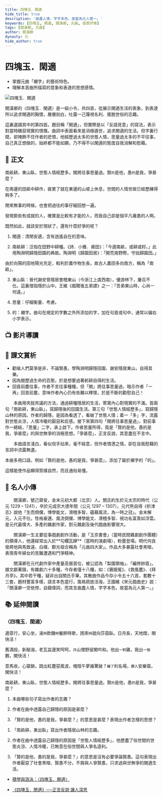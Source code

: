 ```yaml
---
title: 四塊玉．閑適
hide_title: true
description: '曲盡人情，字字本色，故當為元人第一。'
keywords: [四塊玉, 閑適, 關漢卿, 元曲, 借景抒情]
tags: [關漢卿, 元曲]
author: 關漢卿
dynasty: 元
hide_author: true
---
```


# <span className="KeepAll" data-annotation="曲牌">四塊玉</span>．<Annotate title="清閒安適，含有逍遙自在的意味。">閑適</Annotate>

<Author dynasty="元" name="關漢卿" />

<YouWillLearn>

- 掌握元曲「襯字」的藝術特色。
- 理解本首曲所描寫的意象和表達的思想感情。

</YouWillLearn>

![四塊玉．閑適](/img/S3/四塊玉．閑適/cover.jpg)

<Intro>

關漢卿的〈四塊玉．閑適〉是一組小令，共四首，從展示閑適生活的表象，到表達所以追求閑適的胸懷，層層剖白，吐露一己蔑視名利、擺脫世俗的志趣。

這裏選讀其中的第四首。題目稱「閑適」，但實際是以「反語見意」的寫法，表示對當時醜惡現實的憤慨。曲詞中表面看來是消極遁世，追求閑適的生活。但字裏行間，卻掩飾不住作者的悲憤，他經歷過太多的世態人情，思量過太多的不平往事，自己真正想做的，始終都不能如願，乃不得不以閑適的態度自我消解和慰藉。

</Intro>

## 📖 正文

<p className="main prose"><Annotate title="泛指在田野中耕種。">南畝耕</Annotate>，<Annotate title="這裏借指隱於山中。">東山臥</Annotate>，世態人情經歷多。閑將往事<Annotate title="仔細衡量、考慮。">思量</Annotate>過。賢<small><Annotate title="襯字">的</Annotate></small>是他，愚<small>的</small>是我，爭甚麼？</p>

<Translation>

在南邊的田畝中耕作，疲累了就在東邊的山坡上休息，世間的人情世故已經歷練得夠多了。

閒來無事的時候，也會把過往的事仔細回想一遍。

發現那些有成就的人，確實是比較有才能的人，而我自己卻是個平凡庸愚的人啊。

既然如此，就該安於現狀了，還有什麼好爭的呢？

</Translation>

<Dictionary>

1. 閑適：清閒安適，含有逍遙自在的意味。

2. 南畝耕：泛指在田野中耕種。《詩．小雅．甫田》：「今適南畝，或耕或籽。」此用陶淵明歸隱田園的典故。陶淵明《歸園田居》：「開荒南野際，守拙歸園田。」

<Note>

由於向陽的田地陽光充足，較利於農作物生長，故古人農田多向南方，稱為「南畝」。

</Note>

3. 東山臥：晉代謝安曾隱居會稽東山（今浙江上虞西南），優游林下，屢召不仕。這裏借指隱於山中。王維《戲贈張五弟諲》之一：「吾弟東山時，心尚一何遠。」

4. 思量：仔細衡量、考慮。

5. 的：襯字。曲句在規定的字數之外所添加的字，加在句首或句中，通常以偏右小字表示。

</Dictionary>

## 📺 影片導讀

<Tabs>
  <TabItem value="市井" default>
    <Youtube id="e7zdyJNhMPg" />
  </TabItem>  
  <TabItem value="作者簡介1" >
    <Youtube id="VuBKaDKVfgY" />
  </TabItem>
  <TabItem value="作者簡介2" >
    <Youtube id="dx1X5aY9NAE" />
  </TabItem>
</Tabs>

## 🌈 課文賞析

<!-- 這首小令，首句「南畝耕、東山臥」寫歸隱後，過著躬耕閒適的田園生活，點出題目「閒適」。第二句「世態人情經歷多」說明主人歷盡了世態的淒涼，人情的冷暖。第三句「閒將往事思量過」，回顧往事，仔細思量，爭名利享富貴，爾虞我詐，勾心鬥角，罔顧是非公理。末句「賢的是他，愚的是我，爭甚麼」，何況賢能的是別人，愚蠢的還是自己，何不看破紅塵，歸隱田林，過著閒適自娛與世無爭的生活更快活呢！  -->

<Note>

- 勸喻人們莫爭是非，不論賢愚，學陶淵明歸隱田園、謝安隱居東山，自得其樂。
- 因為閱歷過生命的百態，於是想要過著躬耕自得的生活。
- 回首前塵往事，作者不言往事種種，但「閑」將往事思量過，暗示作者「一再」回首前塵，意味作者內心仍有些難以釋懷，於是不斷的勸慰自己！

</Note>

　　本曲用夾敍夾議的方法，通過耕種隱居的生活，寄寓內心對現實的不滿。首兩句「南畝耕，東山臥」，寫歸隱後的田園生活。第三句「世態人情經歷多」，寫歸隱山林的原因。作者的歸隱，是因為看透了，看破了世態人情；着一「多」字，流露對世態炎涼，人情冷暖的厭惡和反感。接下來第四句「閑將往事思量過」，對前事作一總結，「思量」二字，承上啟下。作者思量所得，竟是「賢的是他，愚的是我，爭甚麼」的與世無爭的消極思想。「爭甚麼」，正言反說，其意盡在不言中。

　　本曲語言淺白，看似信手拈來，毫不經意，但作者憤懣之情，卻在自我慰藉的言詞中流露無遺。 

<DeepDive title="本曲多用口語，這樣做有甚麼好處？">

本曲多用口語，例如「賢的是他，愚的是我，爭甚麼」，添加了屬於襯字的「的」。

這樣能使作品顯得質樸自然，而且通俗易懂。

</DeepDive>

## 🦹 名人小傳
 
　　關漢卿，號己齋叟，金末元初大都（北京）人。關氏約生於元太宗的時代（公元 1229 – 1241），卒於元成宗大德年間（公元 1297 – 1307）。元代熊自得《析津志》說他「生而倜儻，博學能文，滑稽多智，蘊藉風流，為一時之冠」。金末解元，入元不仕。性格豪邁、風流倜儻、博學能文、滑稽多智、視功名富貴如浮雲。是元代最偉大、多產的雜劇作家，對元雜劇及後代戲曲影響很大。

　　關漢卿一生主要從事戲劇創作活動，是「玉京書會」（當時民間雜劇創作團體）的領導人，他還經常出入於**<Annotate title="宋元戲曲在城市中的主要表演場所，相當於現在的戲院。">勾欄瓦肆</Annotate>**（當時的演劇場），粉墨登場。明代何良俊將他與馬致遠、白樸、鄭光祖合稱為「元曲四大家」。作品大多暴露社會黑暗，表現青年婦女的苦難遭遇和鬥爭精神。

　　關漢卿在元代劇作家中產量高倨首位，被公認為「梨園領袖」、「編修帥首」。據文獻著錄，有雜劇六十多種，今存者僅十八種，如：《竇娥冤》、《救風塵》、《拜月亭》。其中若干種，疑非出自關氏手筆。其散曲作品今存小令五十六首，套數十三套，題材豐富多樣，語言本色當行，風格疏放活潑，王國維《宋元戲曲史》說：「關漢卿一空依傍，自鑄偉詞，而其言曲盡人情，字字本色，故當為元人第一。」

## 📚 延伸閱讀

### 〈四塊玉．閑適〉

<p className="read-around">適意行，安心坐，渴<small>時</small>飲饑<small>時</small>餐醉時歌，困來<small>時</small>就向莎茵臥。日月長，天地闊，閑快活！</p>

<p className="read-around">舊酒投，新醅潑，老瓦盆邊笑呵呵，<small>共</small>山僧野叟閑吟和。他出<small>一對</small>雞，我出<small>一個</small>鵝，閑快活！</p>

<p className="read-around">意馬收，心猿鎖，跳出紅塵惡風波，槐陰午夢誰驚破？<small>離了</small>利名場，<small>鑽入</small>安樂窩，閑快活！</p>

<p className="read-around">南畝耕，東山臥，世態人情經歷多。閑將往事思量過。賢<small>的</small>是他，愚<small>的</small>是我，爭甚麼？</p>

<Challenges>

<ChallengeItem label="評估練習">

<Quiz href="https://docs.google.com/forms/d/1eXKL5IbrZ93U0agxk60u7_PACKV6KAVvO74kuXaAQLk/copy" />

<Solution>

<QuizAnswers />

</Solution>

</ChallengeItem>

<ChallengeItem label='課文問答'>

1. 本曲哪些句子寫出作者的志趣？

2. 作者在曲中透露自己歸隱的原因是甚麼？

3. 「賢的是他，愚的是我，爭甚麼？」的意思是甚麼？表現出作者怎樣的思想？

<Solution>

1. 「南畝耕，東出臥」寫出作者隱居山林的志趣。

2. 作者在曲中透露自己歸隱的原因是「世態人情經歷多」，他歷盡了俗世間的世態炎涼、人情冷暖，已無意在俗世間與人爭名逐利。

3. 「賢的是他，愚的是我，爭甚麼？」的意思是沒有必要爭論賢愚。這句表現出作者厭惡了社會黑暗、賢愚不分，不屑與人爭賢愚，只求過與世無爭的閑適生活。

</Solution>

</ChallengeItem>

</Challenges>

<Resources>

- [積學與涵泳：〈四塊玉．閑適〉](https://www.edb.gov.hk/attachment/tc/curriculum-development/kla/chi-edu/resources/secondary-edu/lang/chi_chapter/P080.pdf)

- [《四塊玉．閒適》──正言反說 讓人深思](http://www.takungpao.com.hk/life/238150/2021/1019/644747.html)

</Resources>